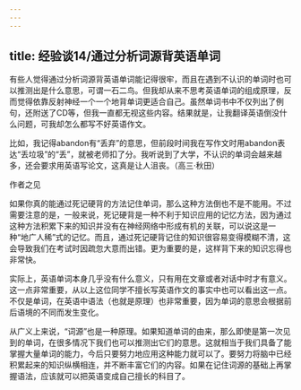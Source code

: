 ```yaml
---
---
---
```

title: 经验谈14/通过分析词源背英语单词
---




有些人觉得通过分析词源背英语单词能记得很牢，而且在遇到不认识的单词时也可以推测出是什么意思，可谓一石二鸟。但我却从来不思考英语单词的组成原理，反而觉得依靠反射神经一个一个地背单词更适合自己。虽然单词书中不仅列出了例句，还附送了CD等，但我一直都无视这些内容。结果就是，让我翻译英语倒没什么问题，可我却怎么都写不好英语作文。

比如，我记得abandon有“丢弃”的意思，但前段时间我在写作文时用abandon表达“丢垃圾”的“丢”，就被老师扣了分。我听说到了大学，不认识的单词会越来越多，还会要求用英语写论文，这真是让人沮丧。（高三·秋田）





作者之见


如果你真的能通过死记硬背的方法记住单词，那么这种方法倒也不是不能用。不过需要注意的是，一般来说，死记硬背是一种不利于知识应用的记忆方法，因为通过这种方法积累下来的知识并没有在神经网络中形成有机的关联，可以说这是一种“地广人稀”式的记忆。而且，通过死记硬背记住的知识很容易变得模糊不清，这会导致我们在考试时因疏忽大意而出错。更为重要的是，这样背下来的知识忘得也非常快。

实际上，英语单词本身几乎没有什么意义，只有用在文章或者对话中时才有意义。这一点非常重要，从以上这位同学不擅长写英语作文的事实中也可以看出这一点。不仅是单词，在英语中语法（也就是原理）也非常重要，因为单词的意思会根据前后语境的不同而发生变化。

从广义上来说，“词源”也是一种原理。如果知道单词的由来，那么即使是第一次见到的单词，在很多情况下我们也可以推测出它们的意思。这就相当于我们具备了能掌握大量单词的能力，今后只要努力地应用这种能力就可以了。要努力将脑中已经积累起来的知识纵横相连，并不断丰富它们的内容。如果在记住词源的基础上再掌握语法，应该就可以把英语变成自己擅长的科目了。